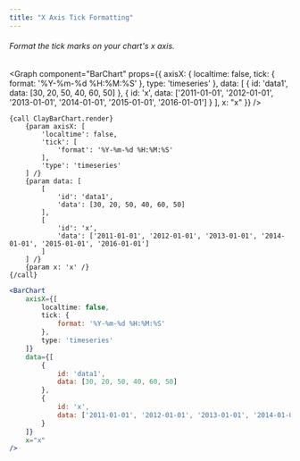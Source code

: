 ```yaml
---
title: "X Axis Tick Formatting"
---
```



###### Format the tick marks on your chart's x axis.

<Graph
	component="BarChart"
	props={{
		axisX: {
			localtime: false,
			tick: {
				format: '%Y-%m-%d %H:%M:%S'
			},
			type: 'timeseries'
		},
		data: [
			{
				id: 'data1',
				data: [30, 20, 50, 40, 60, 50]
			},
			{
				id: 'x',
				data: ['2011-01-01', '2012-01-01', '2013-01-01', '2014-01-01', '2015-01-01', '2016-01-01']
			}
		],
		x: "x"
	}}
/>

```soy
{call ClayBarChart.render}
	{param axisX: [
		'localtime': false,
		'tick': [
			'format': '%Y-%m-%d %H:%M:%S'
		],
		'type': 'timeseries'
	] /}
	{param data: [
		[
			'id': 'data1',
			'data': [30, 20, 50, 40, 60, 50]
		],
		[
			'id': 'x',
			'data': ['2011-01-01', '2012-01-01', '2013-01-01', '2014-01-01', '2015-01-01', '2016-01-01']
		]
	] /}
	{param x: 'x' /}
{/call}
```

```jsx
<BarChart
	axisX={[
		localtime: false,
		tick: {
			format: '%Y-%m-%d %H:%M:%S'
		},
		type: 'timeseries'
	]}
	data={[
		{
			id: 'data1',
			data: [30, 20, 50, 40, 60, 50]
		},
		{
			id: 'x',
			data: ['2011-01-01', '2012-01-01', '2013-01-01', '2014-01-01', '2015-01-01', '2016-01-01']
		}
	]}
	x="x"
/>
```

